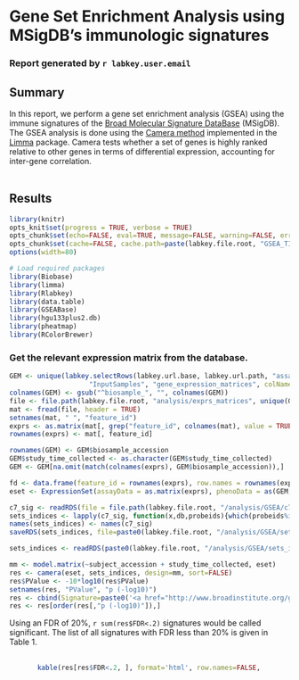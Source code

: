 <link rel="stylesheet" type="text/css" href="https://ajax.aspnetcdn.com/ajax/jquery.dataTables/1.9.4/css/jquery.dataTables.css">

<style type="text/css">

#fw_container { width: 80%; margin: 0 auto; }

.caption {
   font-weight:bold;
   font-size:100%;
   text-align:center;
}

</style>



# Gene Set Enrichment Analysis using MSigDB's immunologic signatures

### Report generated by `r labkey.user.email`
## Summary

In this report, we perform a gene set enrichment analysis (GSEA) using the immune signatures of the <a href="http://www.broadinstitute.org/gsea/msigdb/index.jsp" target="_blank">Broad Molecular Signature DataBase</a> (MSigDB). The GSEA analysis is done using the <a href="http://www.ncbi.nlm.nih.gov/pmc/articles/PMC3458527/" target="_blank">Camera method</a> implemented in the <a href="http://www.bioconductor.org/packages/2.12/bioc/html/limma.html" target="_blank">Limma</a> package. Camera tests whether a set of genes is highly ranked relative to other genes in terms of differential expression, accounting for inter-gene correlation.
<br />
<br />

## Results

```r
library(knitr)
opts_knit$set(progress = TRUE, verbose = TRUE)
opts_chunk$set(echo=FALSE, eval=TRUE, message=FALSE, warning=FALSE, error=TRUE, dev="png", fig.width=6, fig.height=5, dpi=100, autodep=FALSE)
opts_chunk$set(cache=FALSE, cache.path=paste(labkey.file.root, "GSEA_TIV07/", sep="/"))
options(width=80)
```

```r
# Load required packages
library(Biobase)
library(limma)
library(Rlabkey)
library(data.table)
library(GSEABase)
library(hgu133plus2.db)
library(pheatmap)
library(RColorBrewer)
```
   
   
### Get the relevant expression matrix from the database.
```r
GEM <- unique(labkey.selectRows(labkey.url.base, labkey.url.path, "assay.ExpressionMatrix.matrix",
                    "InputSamples", "gene_expression_matrices", colNameOpt = "rname"))
colnames(GEM) <- gsub("^biosample_", "", colnames(GEM))
file <- file.path(labkey.file.root, "analysis/exprs_matrices", unique(GEM$run_dataoutputs_name))
mat <- fread(file, header = TRUE)
setnames(mat, " ", "feature_id")
exprs <- as.matrix(mat[, grep("feature_id", colnames(mat), value = TRUE, invert = TRUE), with = FALSE])
rownames(exprs) <- mat[, feature_id]

rownames(GEM) <- GEM$biosample_accession
GEM$study_time_collected <- as.character(GEM$study_time_collected)
GEM <- GEM[na.omit(match(colnames(exprs), GEM$biosample_accession)),]

fd <- data.frame(feature_id = rownames(exprs), row.names = rownames(exprs))
eset <- ExpressionSet(assayData = as.matrix(exprs), phenoData = as(GEM, "AnnotatedDataFrame"), featureData = as(fd, "AnnotatedDataFrame"))
```


```r
c7_sig <- readRDS(file = file.path(labkey.file.root, "/analysis/GSEA/c7.all.v4.0.symbols.rds"))
sets_indices <- lapply(c7_sig, function(x,db,probeids){which(probeids%in%select(db, keys=geneIds(x), cols=c("PROBEID"), keytype="SYMBOL")$PROBEID)}, db=hgu133plus2.db, probeids=rownames(fData(eset)))
names(sets_indices) <- names(c7_sig)
saveRDS(sets_indices, file=paste0(labkey.file.root, "/analysis/GSEA/sets_indices_TIV0708.rds"))
```
   
```r
sets_indices <- readRDS(paste0(labkey.file.root, "/analysis/GSEA/sets_indices_TIV0708.rds"))
```
```r
mm <- model.matrix(~subject_accession + study_time_collected, eset)
res <- camera(eset, sets_indices, design=mm, sort=FALSE)
res$PValue <- -10*log10(res$PValue)
setnames(res, "PValue", "p (-log10)")
res <- cbind(Signature=paste0('<a href="http://www.broadinstitute.org/gsea/msigdb/cards/',names(sets_indices),'.html" target="_blank">',names(sets_indices),"</a>"),res)
res <- res[order(res[,"p (-log10)"]),]
```

Using an FDR of 20%, `r sum(res$FDR<.2)` signatures would be called significant. The list of all signatures with FDR less than 20% is given in Table 1. 
</br>
</br>

<div id="fw_container">
```r
kable(res[res$FDR<.2, ], format='html', row.names=FALSE, table.attr='id="res_table"')
```
</div>
   
<script type="text/javascript" charset="utf-8">
var init = function() {
$(document).ready(function() {

$('#res_table').dataTable();
} );
//hljs.initHighlighting();
}

LABKEY.requiresScript([
   'https://ajax.aspnetcdn.com/ajax/jquery/jquery-1.9.0.min.js',
   'https://ajax.aspnetcdn.com/ajax/jquery.dataTables/1.9.4/jquery.dataTables.min.js'], 
                      true, init, this, true);
</script>
